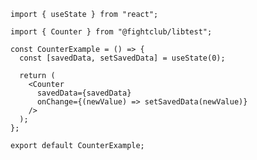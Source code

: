 ```tsx
import { useState } from "react";

import { Counter } from "@fightclub/libtest";

const CounterExample = () => {
  const [savedData, setSavedData] = useState(0);

  return (
    <Counter
      savedData={savedData}
      onChange={(newValue) => setSavedData(newValue)}
    />
  );
};

export default CounterExample;
```
